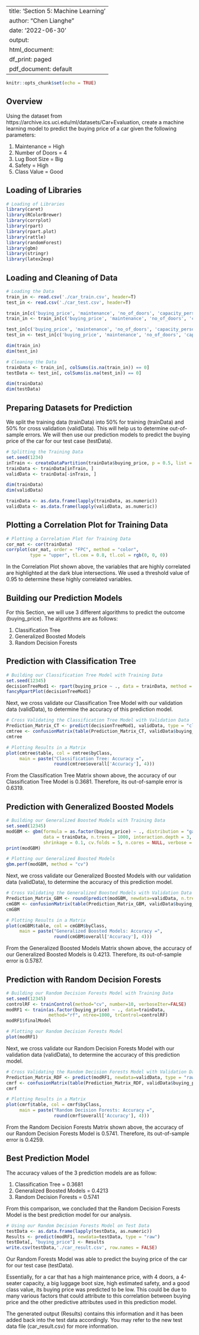 
---
title: 'Section 5: Machine Learning'
author: "Chen Lianghe"
date: '2022-06-30'
output:
  html_document:
    df_print: paged
  pdf_document: default
---

```r

knitr::opts_chunk$set(echo = TRUE)

```

## Overview

Using the dataset from https://archive.ics.uci.edu/ml/datasets/Car+Evaluation, create a machine learning model to predict the buying price of a car given the following parameters:

  1. Maintenance = High
  2. Number of Doors = 4
  3. Lug Boot Size = Big
  4. Safety = High
  5. Class Value = Good

## Loading of Libraries

```r

# Loading of Libraries
library(caret)
library(RColorBrewer)
library(corrplot)
library(rpart)
library(rpart.plot)
library(rattle)
library(randomForest)
library(gbm)
library(stringr)
library(latex2exp)

```

## Loading and Cleaning of Data

```r

# Loading the Data
train_in <- read.csv('./car_train.csv', header=T)
test_in <- read.csv('./car_test.csv', header=T)

train_in[c('buying_price', 'maintenance', 'no_of_doors', 'capacity_persons', 'lug_boot_size', 'safety', 'class')] <- str_split_fixed(train_in$car_train, ',', 7)
train_in <- train_in[c('buying_price', 'maintenance', 'no_of_doors', 'capacity_persons', 'lug_boot_size', 'safety', 'class')]

test_in[c('buying_price', 'maintenance', 'no_of_doors', 'capacity_persons', 'lug_boot_size', 'safety', 'class')] <- str_split_fixed(test_in$car_test, ',', 7)
test_in <- test_in[c('buying_price', 'maintenance', 'no_of_doors', 'capacity_persons', 'lug_boot_size', 'safety', 'class')]

dim(train_in)
dim(test_in)

# Cleaning the Data
trainData <- train_in[, colSums(is.na(train_in)) == 0]
testData <- test_in[, colSums(is.na(test_in)) == 0]

dim(trainData)
dim(testData)

```

## Preparing Datasets for Prediction

We split the training data (trainData) into 50% for training (trainData) and 50% for cross validation (validData). This will help us to determine out-of-sample errors. We will then use our prediction models to predict the buying price of the car for our test case (testData).

```r

# Splitting the Training Data
set.seed(1234)
inTrain <- createDataPartition(trainData$buying_price, p = 0.5, list = FALSE)
trainData <- trainData[inTrain, ]
validData <- trainData[-inTrain, ]

dim(trainData)
dim(validData)

trainData <- as.data.frame(lapply(trainData, as.numeric))
validData <- as.data.frame(lapply(validData, as.numeric))

```

## Plotting a Correlation Plot for Training Data

```r

# Plotting a Correlation Plot for Training Data
cor_mat <- cor(trainData)
corrplot(cor_mat, order = "FPC", method = "color",
         type = "upper", tl.cex = 0.8, tl.col = rgb(0, 0, 0))

```

In the Correlation Plot shown above, the variables that are highly correlated are highlighted at the dark blue intersections. We used a threshold value of 0.95 to determine these highly correlated variables.

## Building our Prediction Models

For this Section, we will use 3 different algorithms to predict the outcome (buying_price). The algorithms are as follows:

  1. Classification Tree
  2. Generalized Boosted Models
  3. Random Decision Forests

## Prediction with Classification Tree

```r

# Building our Classification Tree Model with Training Data
set.seed(12345)
decisionTreeMod1 <- rpart(buying_price ~ ., data = trainData, method = "class")
fancyRpartPlot(decisionTreeMod1)

```

Next, we cross validate our Classification Tree Model with our validation data (validData), to determine the accuracy of this prediction model.

```r

# Cross Validating the Classification Tree Model with Validation Data
Prediction_Matrix_CT <- predict(decisionTreeMod1, validData, type = "class")
cmtree <- confusionMatrix(table(Prediction_Matrix_CT, validData$buying_price))
cmtree

```

```r

# Plotting Results in a Matrix
plot(cmtree$table, col = cmtree$byClass,
     main = paste("Classification Tree: Accuracy =",
                  round(cmtree$overall['Accuracy'], 4)))

```

From the Classification Tree Matrix shown above, the accuracy of our Classification Tree Model is 0.3681. Therefore, its out-of-sample error is 0.6319.

## Prediction with Generalized Boosted Models

```r

# Building our Generalized Boosted Models with Training Data
set.seed(12345)
modGBM <- gbm(formula = as.factor(buying_price) ~ ., distribution = "gaussian",
              data = trainData, n.trees = 1000, interaction.depth = 3,
              shrinkage = 0.1, cv.folds = 5, n.cores = NULL, verbose = FALSE)
print(modGBM)

# Plotting our Generalized Boosted Models
gbm.perf(modGBM, method = "cv")

```

Next, we cross validate our Generalized Boosted Models with our validation data (validData), to determine the accuracy of this prediction model.

```r

# Cross Validating the Generalized Boosted Models with Validation Data
Prediction_Matrix_GBM <- round(predict(modGBM, newdata=validData, n.trees=1000), digits=0)
cmGBM <- confusionMatrix(table(Prediction_Matrix_GBM, validData$buying_price))
cmGBM

```

```r

# Plotting Results in a Matrix
plot(cmGBM$table, col = cmGBM$byClass,
     main = paste("Generalized Boosted Models: Accuracy =",
                  round(cmGBM$overall['Accuracy'], 4)))

```

From the Generalized Boosted Models Matrix shown above, the accuracy of our Generalized Boosted Models is 0.4213. Therefore, its out-of-sample error is 0.5787.

## Prediction with Random Decision Forests

```r

# Building our Random Decision Forests Model with Training Data
set.seed(12345)
controlRF <- trainControl(method="cv", number=10, verboseIter=FALSE)
modRF1 <- train(as.factor(buying_price) ~ ., data=trainData,
                method="rf", ntree=1000, trControl=controlRF)
modRF1$finalModel

# Plotting our Random Decision Forests Model
plot(modRF1)

```

Next, we cross validate our Random Decision Forests Model with our validation data (validData), to determine the accuracy of this prediction model.

```r

# Cross Validating the Random Decision Forests Model with Validation Data
Prediction_Matrix_RDF <- predict(modRF1, newdata=validData, type = "raw")
cmrf <- confusionMatrix(table(Prediction_Matrix_RDF, validData$buying_price))
cmrf

```

```r

# Plotting Results in a Matrix
plot(cmrf$table, col = cmrf$byClass,
     main = paste("Random Decision Forests: Accuracy =",
                  round(cmrf$overall['Accuracy'], 4)))

```

From the Random Decision Forests Matrix shown above, the accuracy of our Random Decision Forests Model is 0.5741. Therefore, its out-of-sample error is 0.4259.

## Best Prediction Model

The accuracy values of the 3 prediction models are as follow:

  1. Classification Tree = 0.3681
  2. Generalized Boosted Models = 0.4213
  3. Random Decision Forests = 0.5741

From this comparison, we concluded that the Random Decision Forests Model is the best prediction model for our analysis.

```r

# Using our Random Decision Forests Model on Test Data
testData <- as.data.frame(lapply(testData, as.numeric))
Results <- predict(modRF1, newdata=testData, type = "raw")
testData[, "buying_price"] <- Results
write.csv(testData,'./car_result.csv', row.names = FALSE)

```

Our Random Forests Model was able to predict the buying price of the car for our test case (testData).

Essentially, for a car that has a high maintenance price, with 4 doors, a 4-seater capacity, a big luggage boot size, high estimated safety, and a good class value, its buying price was predicted to be low. This could be due to many various factors that could attribute to this correlation between buying price and the other predictive attributes used in this prediction model.

The generated output (Results) contains this information and it has been added back into the test data accordingly. You may refer to the new test data file (car_result.csv) for more information.
